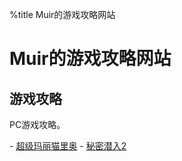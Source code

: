 ﻿%title Muir的游戏攻略网站

= Muir的游戏攻略网站 =

== 游戏攻略 ==

PC游戏攻略。

- [[syobon-action/index|超级玛丽猫里奥]]
- [[igi2/index|秘密潜入2]]
